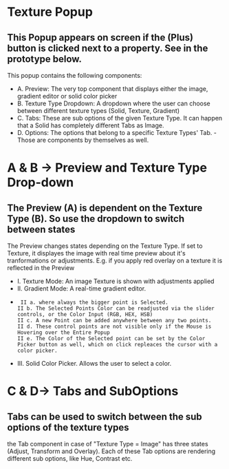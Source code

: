 



<Meta title="Components/Containers/TexturePopup" component={TexturePopup} />

# Texture Popup
## This Popup appears on screen if the (Plus) button is clicked next to a property. See in the prototype below.

This popup contains the following components: 
-   A. Preview: The very top component that displays either the image, gradient editor or solid color picker
-   B. Texture Type Dropdown: A dropdown where the user can choose between different texture types (Solid, Texture, Gradient)
-   C. Tabs: These are sub options of the given Texture Type. It can happen that a Solid has completely different Tabs as Image.
-   D. Options: The options that belong to a specific Texture Types' Tab. - Those are components by themselves as well.

<Preview>
    <Story name="default">
        <div style={{height: "500px"}}>
        <TexturePropertyProvider >
            <TexturePopup />
        </TexturePropertyProvider >
        </div>    
    </Story>
</Preview>

# A & B -> Preview and Texture Type Drop-down
## The Preview (A) is dependent on the Texture Type (B). So use the dropdown to switch between states
The Preview changes states depending on the Texture Type. 
If set to Texture, it displayes the image with real time preview about it's tranformations or adjustments. E.g. if you apply red overlay on a texture it is reflected in the Preview

- I.    Texture Mode: An image Texture is shown with adjustments applied
- II.   Gradient Mode: A real-time gradient editor. 
-      II a. where always the bigger point is Selected. 
      II b. The Selected Points Color can be readjusted via the slider controls, or the Color Input (RGB, HEX, HSB)
      II c. A new Point can be added anywhere between any two points. 
      II d. These control points are not visible only if the Mouse is Hovering over the Entire Popup
      II e. The Color of the Selected point can be set by the Color Picker button as well, which on click repleaces the cursor with a color picker.
- III.   Solid Color Picker. Allows the user to select a color.


# C & D-> Tabs and SubOptions
## Tabs can be used to switch between the sub options of the texture types

the Tab component in case of "Texture Type = Image" has three states (Adjust, Transform and Overlay). Each of these Tab options are rendering different sub options, like Hue, Contrast etc.